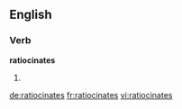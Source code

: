 ==English==

===Verb===
'''ratiocinates'''

# {{en-third-person singular of|ratiocinate}}

[[de:ratiocinates]]
[[fr:ratiocinates]]
[[vi:ratiocinates]]